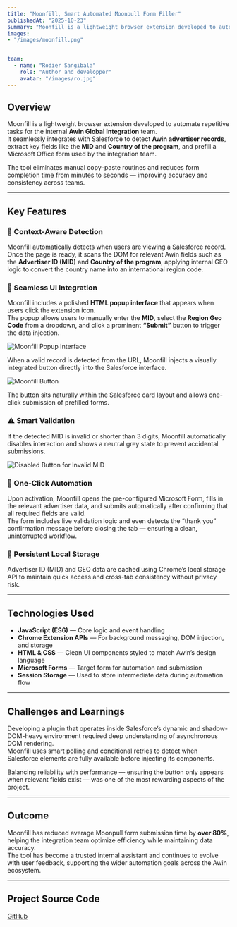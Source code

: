 ```yaml
---
title: "Moonfill, Smart Automated Moonpull Form Filler"
publishedAt: "2025-10-23"
summary: "Moonfill is a lightweight browser extension developed to automate repetitive tasks for the internal **Awin Global Integration** team. It seamlessly integrates with Salesforce to detect **Awin advertiser records**, extract key fields like the **MID** and **Country of the program**, and prefill a Microsoft Office form used by the integration team."
images:
- "/images/moonfill.png"


team:
  - name: "Rodier Sangibala"
    role: "Author and developper"
    avatar: "/images/ro.jpg"
---
```


## Overview

Moonfill is a lightweight browser extension developed to automate repetitive tasks for the internal **Awin Global Integration** team.  
It seamlessly integrates with Salesforce to detect **Awin advertiser records**, extract key fields like the **MID** and **Country of the program**, and prefill a Microsoft Office form used by the integration team.

The tool eliminates manual copy–paste routines and reduces form completion time from minutes to seconds — improving accuracy and consistency across teams.

---

## Key Features

### 🧠 Context-Aware Detection
Moonfill automatically detects when users are viewing a Salesforce record. Once the page is ready, it scans the DOM for relevant Awin fields such as the **Advertiser ID (MID)** and **Country of the program**, applying internal GEO logic to convert the country name into an international region code.

### 🎨 Seamless UI Integration
Moonfill includes a polished **HTML popup interface** that appears when users click the extension icon.  
The popup allows users to manually enter the **MID**, select the **Region Geo Code** from a dropdown, and click a prominent **“Submit”** button to trigger the data injection.

![Moonfill Popup Interface](/images/moonfill.png)

When a valid record is detected from the URL, Moonfill injects a visually integrated button directly into the Salesforce interface.

![Moonfill Button](/images/button1.png)

The button sits naturally within the Salesforce card layout and allows one-click submission of prefilled forms.

### ⚠️ Smart Validation
If the detected MID is invalid or shorter than 3 digits, Moonfill automatically disables interaction and shows a neutral grey state to prevent accidental submissions.

![Disabled Button for Invalid MID](/images/button2.png)

### 🚀 One-Click Automation
Upon activation, Moonfill opens the pre-configured Microsoft Form, fills in the relevant advertiser data, and submits automatically after confirming that all required fields are valid.  
The form includes live validation logic and even detects the “thank you” confirmation message before closing the tab — ensuring a clean, uninterrupted workflow.

### 💾 Persistent Local Storage
Advertiser ID (MID) and GEO data are cached using Chrome’s local storage API to maintain quick access and cross-tab consistency without privacy risk.

---

## Technologies Used

- **JavaScript (ES6)** — Core logic and event handling  
- **Chrome Extension APIs** — For background messaging, DOM injection, and storage  
- **HTML & CSS** — Clean UI components styled to match Awin’s design language  
- **Microsoft Forms** — Target form for automation and submission  
- **Session Storage** — Used to store intermediate data during automation flow  

---

## Challenges and Learnings

Developing a plugin that operates inside Salesforce’s dynamic and shadow-DOM-heavy environment required deep understanding of asynchronous DOM rendering.  
Moonfill uses smart polling and conditional retries to detect when Salesforce elements are fully available before injecting its components.

Balancing reliability with performance — ensuring the button only appears when relevant fields exist — was one of the most rewarding aspects of the project.

---

## Outcome

Moonfill has reduced average Moonpull form submission time by **over 80%**, helping the integration team optimize efficiency while maintaining data accuracy.  
The tool has become a trusted internal assistant and continues to evolve with user feedback, supporting the wider automation goals across the Awin ecosystem.

---

## Project Source Code

[GitHub](https://github.com/OptimusRodier/moonfill)
